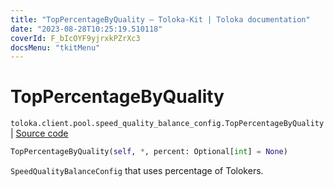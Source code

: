 ```yaml
---
title: "TopPercentageByQuality — Toloka-Kit | Toloka documentation"
date: "2023-08-28T10:25:19.510118"
coverId: F_bIcOYF9yjrxkPZrXc3
docsMenu: "tkitMenu"
---
```


# TopPercentageByQuality

`toloka.client.pool.speed_quality_balance_config.TopPercentageByQuality` | [Source code](https://github.com/Toloka/toloka-kit/blob/v1.2.1/src/client/pool/speed_quality_balance_config.py#L31)

```python
TopPercentageByQuality(self, *, percent: Optional[int] = None)
```

`SpeedQualityBalanceConfig` that uses percentage of Tolokers.